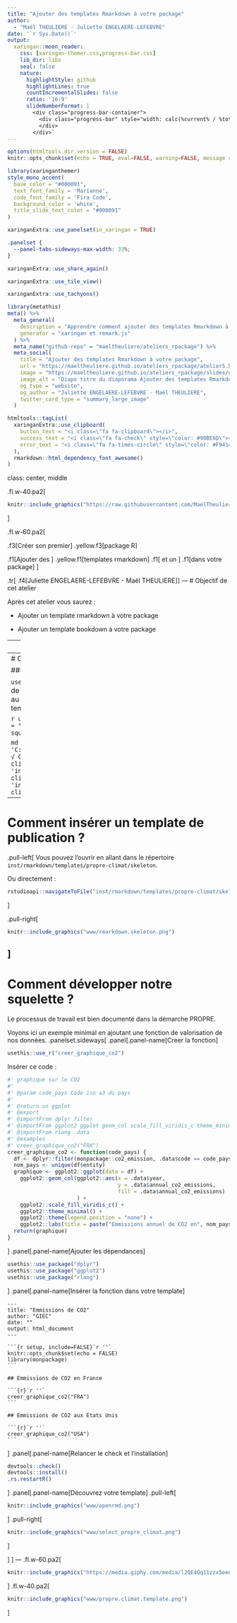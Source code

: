 ```yaml
---
title: "Ajouter des templates Rmarkdown à votre package"
author: 
  - "Maël THEULIERE - Juliette ENGELAERE-LEFEBVRE"
date: '`r Sys.Date()`'
output:
  xaringan::moon_reader:
    css: [xaringan-themer.css,progress-bar.css]
    lib_dir: libs
    seal: false
    nature:
      highlightStyle: github
      highlightLines: true
      countIncrementalSlides: false
      ratio: '16:9'
      slideNumberFormat: |
        <div class="progress-bar-container">
          <div class="progress-bar" style="width: calc(%current% / %total% * 100%);">
          </div>
        </div>`
---
```


```r
options(htmltools.dir.version = FALSE)
knitr::opts_chunk$set(echo = TRUE, eval=FALSE, warning=FALSE, message = FALSE)
```

```r
library(xaringanthemer)
style_mono_accent(
  base_color = "#000091",
  text_font_family = 'Marianne',
  code_font_family = 'Fira Code',
  background_color = 'white',
  title_slide_text_color = "#000091"
)
```


```r
xaringanExtra::use_panelset(in_xaringan = TRUE)
```

```css
.panelset {
  --panel-tabs-sideways-max-width: 33%;
}
```

```r
xaringanExtra::use_share_again()
```

```r
xaringanExtra::use_tile_view()
```

```r
xaringanExtra::use_tachyons()
```

```r
library(metathis)
meta() %>%
  meta_general(
    description = "Apprendre comment ajouter des templates Rmarkdown à un package",
    generator = "xaringan et remark.js"
  ) %>% 
  meta_name("github-repo" = "maeltheuliere/ateliers_rpackage") %>% 
  meta_social(
    title = "Ajouter des templates Rmarkdown à votre package",
    url = "https://maeltheuliere.github.io/ateliers_rpackage/atelier5.html",
    image = "https://maeltheuliere.github.io/ateliers_rpackage/slides/www/slide5.png",
    image_alt = "Diapo titre du diaporama Ajouter des templates Rmarkdown à votre package",
    og_type = "website",
    og_author = "Juliette ENGELAERE-LEFEBVRE - Maël THEULIERE",
    twitter_card_type = "summary_large_image"
  )
```

```r
htmltools::tagList(
  xaringanExtra::use_clipboard(
    button_text = "<i class=\"fa fa-clipboard\"></i>",
    success_text = "<i class=\"fa fa-check\" style=\"color: #90BE6D\"></i>",
    error_text = "<i class=\"fa fa-times-circle\" style=\"color: #F94144\"></i>"
  ),
  rmarkdown::html_dependency_font_awesome()
)
```
class: center, middle

.fl.w-40.pa2[
```r
knitr::include_graphics("https://raw.githubusercontent.com/MaelTheuliere/ateliers_rpackage/main/slides/www/packagescompagnons.png")
```
]

.fl.w-60.pa2[

.f3[Créer son premier] .yellow.f3[package R]

.f1[Ajouter des ] .yellow.f1[templates rmarkdown] .f1[ et un ] .f1[dans votre package]
]

.tr[
.f4[Juliette ENGELAERE-LEFEBVRE - Maël THEULIERE]
]
---
# Objectif de cet atelier

Après cet atelier vous saurez :

  - Ajouter un template rmarkdown à votre package
  
  - Ajouter un template bookdown à votre package
  
---
# Pourquoi des templates de publication ?

Une publication statistique peut être pensée dans son processus de travail comme un livrable d'un package : 

- des données insérer dans le package
- une datapréparation documentée dans dataraw
- des fonctions qui produisent les illustrations (tableaux, graphiques, cartes, chiffres clefs...)
- un squelette de publication qui intègre ces éléments précalculés
- un système de versionning pour gérer le développement et les millésimes de la publication

C'est la démarche PROPRE et tout cela est mieux documenté dans le [document de présentation de la démarche](https://rdes_dreal.gitlab.io/propre/index.html).
---
# Comment insérer un template de publication ?

### `r emo::ji("superhero")` {`usethis`} off course !

`usethis::use_rmarkdown_template()` est la fonction de `{usethis}` qui permet cela. Elle vous positionne au bon endroit les bons fichiers pour créer un template.

```r
usethis::use_rmarkdown_template(template_name = "propre.climat",
                                template_description = "Un squelette de publication sur le climat")
```

```md
√ Setting active project to 'C:/Users/mael.theuliere/Documents/R/monpackage'
√ Creating 'inst/rmarkdown/templates/propre-climat/skeleton/'
√ Writing 'inst/rmarkdown/templates/propre-climat/template.yaml'
√ Writing 'inst/rmarkdown/templates/propre-climat/skeleton/skeleton.Rmd'
```

---
# Comment insérer un template de publication ?

.pull-left[
Vous pouvez l'ouvrir en allant dans le répertoire `inst/rmarkdown/templates/propre-climat/skeleton`.

Ou directement : 

```r
rstudioapi::navigateToFile("inst/rmarkdown/templates/propre-climat/skeleton/skeleton.Rmd")
```

]

.pull-right[
```r
knitr::include_graphics("www/rmarkdown.skeleton.png")
```
]
---
# Comment développer notre squelette ?

Le processus de travail est bien documenté dans la démarche PROPRE.

Voyons ici un exemple minimal en ajoutant une fonction de valorisation de nos données. 
.panelset.sideways[
.panel[.panel-name[Creer la fonction]

```r
usethis::use_r("creer_graphique_co2")
```

Insérer ce code : 
```r
#' graphique sur le CO2
#'
#' @param code_pays Code iso a3 du pays
#'
#' @return un ggplot
#' @export
#' @importFrom dplyr filter
#' @importFrom ggplot2 ggplot geom_col scale_fill_viridis_c theme_minimal theme labs
#' @importFrom rlang .data
#' @examples
#' creer_graphique_co2("FRA")
creer_graphique_co2 <- function(code_pays) {
  df <- dplyr::filter(monpackage::co2_emission, .data$code == code_pays)
  nom_pays <- unique(df$entity)
  graphique <- ggplot2::ggplot(data = df) +
    ggplot2::geom_col(ggplot2::aes(x = .data$year,
                                   y = .data$annual_co2_emissions,
                                   fill = .data$annual_co2_emissions)
                      ) +
    ggplot2::scale_fill_viridis_c() +
    ggplot2::theme_minimal() +
    ggplot2::theme(legend.position = "none") +
    ggplot2::labs(title = paste("Emmissions annuel de CO2 en", nom_pays), x=NULL,y=NULL)
  return(graphique)
}

```
]
.panel[.panel-name[Ajouter les dépendances]
```r
usethis::use_package("dplyr")
usethis::use_package("ggplot2")
usethis::use_package("rlang")
```
]
.panel[.panel-name[Insérer la fonction dans votre template]

````
---
title: "Emmissions de CO2"
author: "GIEC"
date: ""
output: html_document
---

```{r setup, include=FALSE}`r ''`
knitr::opts_chunk$set(echo = FALSE)
library(monpackage)
```

## Emmissions de CO2 en France

```{r}`r ''`
creer_graphique_co2("FRA")
```

## Emmissions de CO2 aux Etats Unis

```{r}`r ''`
creer_graphique_co2("USA")
```

````

]
.panel[.panel-name[Relancer le check et l'installation]
```r
devtools::check()
devtools::install()
.rs.restartR()
```
]
.panel[.panel-name[Découvrez votre template]
.pull-left[
```r
knitr::include_graphics("www/openrmd.png")
```
]
.pull-right[
```r
knitr::include_graphics("www/select_propre_climat.png")
```
]

]
]
---
.fl.w-60.pa2[
```r
knitr::include_graphics("https://media.giphy.com/media/l2QE4Qq11zzx5eenS/giphy.gif")
```
]
.fl.w-40.pa2[
```r
knitr::include_graphics("www/propre.climat.template.png")
```

]